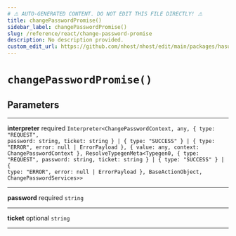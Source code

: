 ```yaml
---
# ⚠️ AUTO-GENERATED CONTENT. DO NOT EDIT THIS FILE DIRECTLY! ⚠️
title: changePasswordPromise()
sidebar_label: changePasswordPromise()
slug: /reference/react/change-password-promise
description: No description provided.
custom_edit_url: https://github.com/nhost/nhost/edit/main/packages/hasura-auth-js/src/promises/changePassword.ts#L11
---
```


# `changePasswordPromise()`

## Parameters

---

**<span className="parameter-name">interpreter</span>** <span className="optional-status">required</span> <code>Interpreter&lt;ChangePasswordContext, any, { type: "REQUEST", password: string, ticket: string } &#124; { type: "SUCCESS" } &#124; { type: "ERROR", error: null &#124; ErrorPayload }, { value: any, context: ChangePasswordContext }, ResolveTypegenMeta&lt;Typegen0, { type: "REQUEST", password: string, ticket: string } &#124; { type: "SUCCESS" } &#124; { type: "ERROR", error: null &#124; ErrorPayload }, BaseActionObject, ChangePasswordServices&gt;&gt;</code>

---

**<span className="parameter-name">password</span>** <span className="optional-status">required</span> <code>string</code>

---

**<span className="parameter-name">ticket</span>** <span className="optional-status">optional</span> <code>string</code>

---
